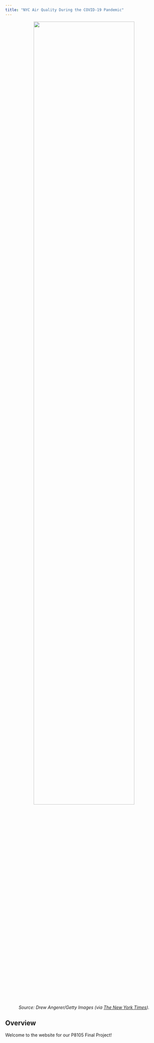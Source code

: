 ```yaml
---
title: "NYC Air Quality During the COVID-19 Pandemic"
---
```


<style type="text/css">

h1.title {
  text-align: center;
}

</style>

<center>

<img src="images/nyc.jpg" style="width:80%">

*Source: Drew Angerer/Getty Images (via [The New York Times](https://www.nytimes.com/2019/08/13/well/live/how-to-reduce-exposure-to-air-pollution.html)).*

</center>

## Overview

Welcome to the website for our P8105 Final Project! 